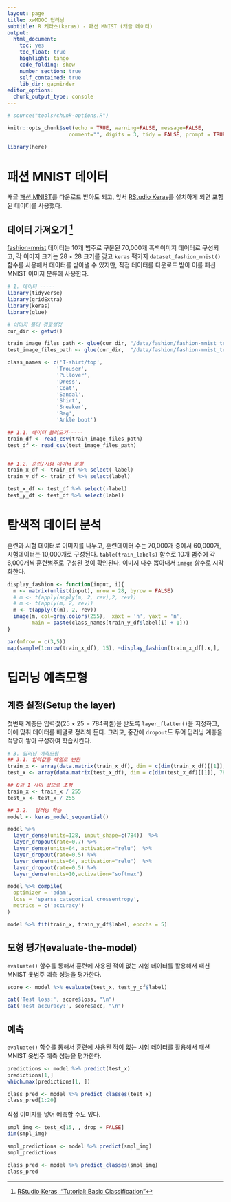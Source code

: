 ```yaml
---
layout: page
title: xwMOOC 딥러닝
subtitle: R 케라스(keras) - 패션 MNIST (캐글 데이터)
output:
  html_document: 
    toc: yes
    toc_float: true
    highlight: tango
    code_folding: show
    number_section: true
    self_contained: true
    lib_dir: gapminder
editor_options: 
  chunk_output_type: console
---
```



```r
# source("tools/chunk-options.R")

knitr::opts_chunk$set(echo = TRUE, warning=FALSE, message=FALSE,
                    comment="", digits = 3, tidy = FALSE, prompt = TRUE, fig.align = 'center')

library(here)
```

# 패션 MNIST 데이터 {#keras-fashion-mnist}

캐글 [패션 MNIST](https://www.kaggle.com/zalando-research/fashionmnist)를 다운로드 받아도 되고, 
앞서 [RStudio Keras](https://keras.rstudio.com/)를 설치하게 되면 포함된 데이터를 사용했다.

## 데이터 가져오기 [^keras-tutorial] {#keras-fashion-mnist-import}

[^keras-tutorial]: [RStudio Keras, "Tutorial: Basic Classification"](https://keras.rstudio.com/articles/tutorial_basic_classification.html)

[fashion-mnist](https://github.com/zalandoresearch/fashion-mnist) 데이터는 10개 범주로 구분된 70,000개 흑백이미지 데이터로 구성되고,
각 이미지 크기는 $28 \times 28$ 크기를 갖고 `keras` 팩키지 `dataset_fashion_mnist()` 함수를 사용해서 데이터를 받아낼 수 있지만,
직접 데이터를 다운로드 받아 이를 패션 MNIST 이미지 분류에 사용한다.


```r
# 1. 데이터 -----
library(tidyverse)
library(gridExtra)
library(keras)
library(glue)

# 이미지 폴더 경로설정
cur_dir <- getwd()

train_image_files_path <- glue(cur_dir, "/data/fashion/fashion-mnist_train.csv")
test_image_files_path <- glue(cur_dir,  "/data/fashion/fashion-mnist_test.csv")

class_names <- c('T-shirt/top',
                'Trouser',
                'Pullover',
                'Dress',
                'Coat', 
                'Sandal',
                'Shirt',
                'Sneaker',
                'Bag',
                'Ankle boot')

## 1.1. 데이터 불러오기-----
train_df <- read_csv(train_image_files_path)
test_df <- read_csv(test_image_files_path)


## 1.2. 훈련/시험 데이터 분할
train_x_df <- train_df %>% select(-label)
train_y_df <- train_df %>% select(label)

test_x_df <- test_df %>% select(-label)
test_y_df <- test_df %>% select(label)

```

# 탐색적 데이터 분석 {#keras-fashion-mnist-EDA}

훈련과 시험 데이터로 이미지를 나누고, 훈련데이터 수는 70,000개 중에서 60,000개, 시험데이터는 10,000개로 구성된다.
`table(train_labels)` 함수로 10개 범주에 각 6,000개씩 훈련범주로 구성된 것이 확인된다. 이미지 다수 뽑아내서 `image` 함수로 시각화한다.

```r
display_fashion <- function(input, i){
  m <- matrix(unlist(input), nrow = 28, byrow = FALSE)
  # m <- t(apply(apply(m, 2, rev),2, rev))
  # m <- t(apply(m, 2, rev))
  m <- t(apply(t(m), 2, rev))
  image(m, col=grey.colors(255),  xaxt = 'n', yaxt = 'n',
        main = paste(class_names[train_y_df$label[i] + 1]))
}

par(mfrow = c(3,5))
map(sample(1:nrow(train_x_df), 15), ~display_fashion(train_x_df[.x,], .x))
```


# 딥러닝 예측모형 {#keras-fashion-mnist-cnn}

## 계층 설정(Setup the layer) {#keras-fashion-mnist-cnn-setup}

첫번째 계층은 입력값($25 \times 25 = 784 \text{픽셀}$)을 받도록 `layer_flatten()`을 지정하고,
이에 맞춰 데이터를 배열로 정리해 둔다.
그리고, 중간에 `dropout`도 두어 딥러닝 계층을 적당히 쌓아 구성하여 학습시킨다.

```r
# 3. 딥러닝 예측모형 -----
## 3.1. 입력값을 배열로 변환
train_x <- array(data.matrix(train_x_df), dim = c(dim(train_x_df)[[1]], 784))
test_x <- array(data.matrix(test_x_df), dim = c(dim(test_x_df)[[1]], 784))

## 0과 1 사이 값으로 조정
train_x <- train_x / 255
test_x <- test_x / 255

## 3.2.  딥러닝 학습
model <- keras_model_sequential()

model %>%
  layer_dense(units=128, input_shape=c(784))  %>%
  layer_dropout(rate=0.7) %>%
  layer_dense(units=64, activation="relu")  %>%
  layer_dropout(rate=0.5) %>%
  layer_dense(units=64, activation="relu")  %>%
  layer_dropout(rate=0.5) %>%
  layer_dense(units=10,activation="softmax") 

model %>% compile(
  optimizer = 'adam', 
  loss = 'sparse_categorical_crossentropy',
  metrics = c('accuracy')
)

model %>% fit(train_x, train_y_df$label, epochs = 5)

```



## 모형 평가(evaluate-the-model) {#keras-fashion-mnist-cnn-evaluate}

`evaluate()` 함수를 통해서 훈련에 사용된 적이 없는 시험 데이터를 활용해서 패션 MNIST 옷범주 예측 성능을 평가한다.

```r
score <- model %>% evaluate(test_x, test_y_df$label)

cat('Test loss:', score$loss, "\n")
cat('Test accuracy:', score$acc, "\n")
```

## 예측 {#keras-fashion-mnist-cnn-predict}

`evaluate()` 함수를 통해서 훈련에 사용된 적이 없는 시험 데이터를 활용해서 패션 MNIST 옷범주 예측 성능을 평가한다.

```r
predictions <- model %>% predict(test_x)
predictions[1,]
which.max(predictions[1, ])

class_pred <- model %>% predict_classes(test_x)
class_pred[1:20]
```

직접 이미지를 넣어 예측할 수도 있다.

```r
smpl_img <- test_x[15, , drop = FALSE]
dim(smpl_img)

smpl_predictions <- model %>% predict(smpl_img)
smpl_predictions

class_pred <- model %>% predict_classes(smpl_img)
class_pred
```


